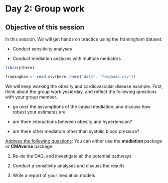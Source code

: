 # Day 2: Group work

<!-- conduct causal mediation analysis, interpretation, conduct sensitivity analysis, interpretation, reporting according to guidelines - Jie will take first look  -->

::: callout-note
# Objective of this session

In this session, We will get hands on practice using the framingham
dataset.

-   Conduct sensitivity analyses

-   Conduct mediation analyses with multiple mediators
:::

```r
library(here)
```

```r
framingham <- read.csv(here::here("data", "frmgham2.csv"))
```

We will keep working the obesity and cardiovascular disease example.
First, think about the group work yesterday, and reflect the following
questions with your group member.

-   go over the assumptions of the causal mediation, and discuss how
    robust your estimates are

-   are there interactions between obesity and hypertension?

-   are there other mediators other than systolic blood pressure?

[Address the following questions]{.underline}: You can either use the
**mediation** package or **CMAverse** package.

1.  Re-do the DAG, and investigate all the potential pathways

2.  Conduct a sensitivity analyses and discuss the results

3.  Write a report of your mediation models
